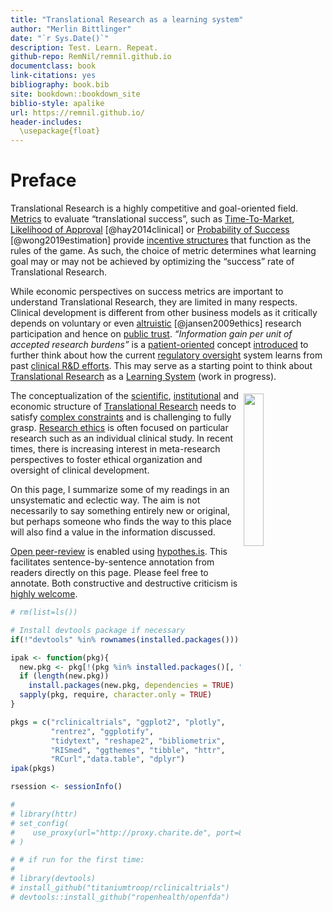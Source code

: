 ```yaml
---
title: "Translational Research as a learning system"
author: "Merlin Bittlinger"
date: "`r Sys.Date()`"
description: Test. Learn. Repeat.
github-repo: RemNil/remnil.github.io
documentclass: book
link-citations: yes
bibliography: book.bib
site: bookdown::bookdown_site
biblio-style: apalike
url: https://remnil.github.io/
header-includes:
  \usepackage{float}
---
```


# Preface {-}
Translational Research is a highly competitive and goal-oriented field. [Metrics](https://en.wikipedia.org/wiki/Performance_indicator) to evaluate "translational success", such as [Time-To-Market](https://en.wikipedia.org/wiki/Time_to_market), [Likelihood of Approval](https://www.nature.com/articles/nbt.2786) [@hay2014clinical] or [Probability of Success](https://academic.oup.com/biostatistics/article/20/2/273/4817524) [@wong2019estimation]  provide  [incentive structures](https://en.wikipedia.org/wiki/Incentive) that function as the rules of the game. As such, the choice of metric determines what learning goal may or may not be achieved by optimizing the "success" rate of Translational Research. 

While economic perspectives on success metrics are important to understand Translational Research, they are limited in many respects. Clinical development is different from other business models as it critically depends on voluntary or even [altruistic](https://onlinelibrary.wiley.com/doi/abs/10.1353/hcr.0.0164) [@jansen2009ethics] research participation and hence on [public trust](https://academic.oup.com/bjps/advance-article-abstract/doi/10.1093/bjps/axz023/5524669?redirectedFrom=fulltext). *"Information gain per unit of accepted research burdens"* is a [patient-oriented](https://en.wikipedia.org/wiki/Patient-centered_outcomes) concept [introduced](https://www.youtube.com/watch?v=5ECTE0gbwFU=0m52s) to further think about how the current [regulatory oversight](https://www.ich.org/) system learns from past [clinical R&D efforts](https://www.ema.europa.eu/en/documents/other/laboratory-patient-journey-centrally-authorised-medicine_en.pdf). This may serve as a starting point to think about [Translational Research](https://en.wikipedia.org/wiki/Translational_research) as a [Learning System](https://remnil.github.io/TestLearnRepeat/learning.html) (work in progress). 

![](https://media.giphy.com/media/4TgrpouKssdiNzeax5/giphy.gif){style="float: right; top: 0; right: 0; width: 25%; padding: 5px;"}

The conceptualization of the [scientific](https://www.ncbi.nlm.nih.gov/books/NBK92015/), [institutional](https://www.youtube.com/watch?v=U_6ear-yORE) and economic structure of [Translational Research](https://en.wikipedia.org/wiki/Translational_research) needs to satisfy [complex constraints](https://sistemas.colmex.mx/Reportes/LACEALAMES/LACEA-LAMES2019_paper_106.pdf) and is challenging to fully grasp. [Research ethics](https://cioms.ch/shop/product/international-ethical-guidelines-for-health-related-research-involving-humans/) is often focused on particular research such as an individual clinical study. In recent times, there is increasing interest in meta-research perspectives to foster ethical organization and oversight of clinical development. 


On this page, I summarize some of my readings in an unsystematic and eclectic way. The aim is not necessarily to say something entirely new or original, but perhaps someone who finds the way to this place will also find a value in the information discussed.

[Open peer-review](http://www.openreviewtoolkit.org/) is enabled using [hypothes.is](https://web.hypothes.is/). This facilitates sentence-by-sentence annotation from readers directly on this page. Please feel free to annotate. Both constructive and destructive criticism is [highly welcome](http://www.youtube.com/watch?v=ztmvtKLuR7I&t=10m48s).


```r
# rm(list=ls())

# Install devtools package if necessary
if(!"devtools" %in% rownames(installed.packages())) install.packages("devtools")

ipak <- function(pkg){
  new.pkg <- pkg[!(pkg %in% installed.packages()[, "Package"])]
  if (length(new.pkg)) 
    install.packages(new.pkg, dependencies = TRUE)
  sapply(pkg, require, character.only = TRUE)
}

pkgs = c("rclinicaltrials", "ggplot2", "plotly", 
         "rentrez", "ggplotify", 
         "tidytext", "reshape2", "bibliometrix",
         "RISmed", "ggthemes", "tibble", "httr", 
         "RCurl","data.table", "dplyr")
ipak(pkgs)

rsession <- sessionInfo()

# 
# library(httr)
# set_config(
#    use_proxy(url="http://proxy.charite.de", port=8080, username="bittlinm", password="hthUVd7qd6sck!")
# )

# # if run for the first time:
# 
# library(devtools)
# install_github("titaniumtroop/rclinicaltrials")
# devtools::install_github("ropenhealth/openfda")

```

